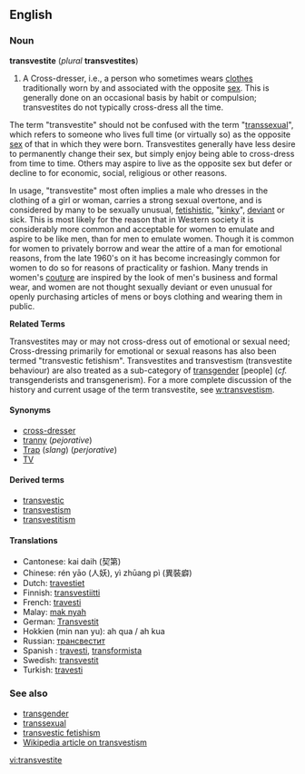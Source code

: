 ==English==
===Noun===
'''transvestite''' (''plural'' '''transvestites''')

#A Cross-dresser, i.e., a person who sometimes wears [[clothes]] traditionally worn by and associated with the opposite [[sex]]. This is generally done on an occasional basis by habit or compulsion; transvestites do not typically cross-dress all the time. 

The term "transvestite" should not be confused with the term "[[transsexual]]", which refers to someone who lives full time (or virtually so) as the opposite [[sex]] of that in which they were born. Transvestites generally have less desire to permanently change their sex, but simply enjoy being able to cross-dress from time to time.  Others may aspire to live as the opposite sex but defer or decline to for economic, social, religious or other reasons.

In usage, "transvestite" most often implies a male who dresses in the clothing of a girl or woman, carries a strong sexual overtone, and is considered by many to be sexually unusual, [[fetishistic]], "[[kinky]]", [[deviant]] or sick.   This is most likely for the reason that in Western society it is considerably more common and acceptable for women to emulate and aspire to be like men, than for men to emulate women.  Though it is common for women to privately borrow and wear the attire of a man for emotional reasons, from the late 1960's on it has become increasingly common for women to do so for reasons of practicality or fashion.  Many trends in women's [[couture]] are inspired by the look of men's business and formal wear, and women are not thought sexually deviant or even unusual for openly purchasing articles of mens or boys clothing and wearing them in public.

<!--
#A '''transvestite''' is a person who voluntarily wears clothes of a gender that is not the gender assigned (usually) at birth or the gender a person currently lives in. Usually, but not exclusively, the term refers to male bodied and/or male identified persons.  <br/><br/>However, the words transvestitism and transvestite have many often conflicting connotations. -->

'''Related Terms'''

Transvestites may or may not cross-dress out of emotional or sexual need; Cross-dressing primarily for emotional or sexual reasons has also been termed "transvestic fetishism".   Transvestites and transvestism (transvestite behaviour) are also treated as a sub-category of [[transgender]] [people] (''cf.'' transgenderists and transgenerism). For a more complete discussion of the history and current usage of the term transvestite, see [[w:transvestism]].  


====Synonyms====
*[[cross-dresser]]
*[[tranny]] (''pejorative'')
*[[Trap]] (''slang'') (''perjorative'')
*[[TV]]

====Derived terms====
*[[transvestic]]
*[[transvestism]]
*[[transvestitism]]

====Translations====
{{top}}
*Cantonese: kai daih (契第) 
*Chinese: rén yāo (人妖), yì zhūang pì (異裝癖)
*Dutch: [[travestiet]]
*Finnish: [[transvestiitti]]
*French: [[travesti]]
*Malay: [[mak nyah]]
*German: [[Transvestit]]
*Hokkien (min nan yu): ah qua / ah kua
*Russian: [[трансвестит]]
*Spanish : [[travesti]], [[transformista]] {{italbrac|Venezuela}}
*Swedish: [[transvestit]]
*Turkish: [[travesti]]
{{bottom}}

===See also===
*[[transgender]]
*[[transsexual]]
*[[transvestic fetishism]]
*[[w:Transvestism|Wikipedia article on transvestism]]

[[vi:transvestite]]